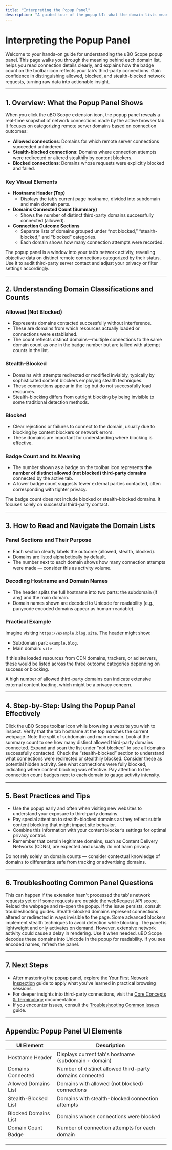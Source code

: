 ```yaml
---
title: "Interpreting the Popup Panel"
description: "A guided tour of the popup UI: what the domain lists mean, how to read connection details, and how the badge count reflects third-party connections. Learn to distinguish allowed, blocked, and stealth-blocked connections."
---
```


# Interpreting the Popup Panel

Welcome to your hands-on guide for understanding the uBO Scope popup panel. This page walks you through the meaning behind each domain list, helps you read connection details clearly, and explains how the badge count on the toolbar icon reflects your tab’s third-party connections. Gain confidence in distinguishing allowed, blocked, and stealth-blocked network requests, turning raw data into actionable insight.

---

## 1. Overview: What the Popup Panel Shows

When you click the uBO Scope extension icon, the popup panel reveals a real-time snapshot of network connections made by the active browser tab. It focuses on categorizing remote server domains based on connection outcomes:

- **Allowed connections**: Domains for which remote server connections succeeded unhindered.
- **Stealth-blocked connections**: Domains where connection attempts were redirected or altered stealthily by content blockers.
- **Blocked connections**: Domains whose requests were explicitly blocked and failed.

### Key Visual Elements

- **Hostname Header (Top)**
  - Displays the tab’s current page hostname, divided into subdomain and main domain parts.
- **Domains Connected Count (Summary)**
  - Shows the number of distinct third-party domains successfully connected (allowed).
- **Connection Outcome Sections**
  - Separate lists of domains grouped under “not blocked,” “stealth-blocked,” and “blocked” categories.
  - Each domain shows how many connection attempts were recorded.

<Tip>
The popup panel is a window into your tab’s network activity, revealing objective data on distinct remote connections categorized by their status. Use it to audit third-party server contact and adjust your privacy or filter settings accordingly.
</Tip>

---

## 2. Understanding Domain Classifications and Counts

### Allowed (Not Blocked)
- Represents domains contacted successfully without interference.
- These are domains from which resources actually loaded or connections were established.
- The count reflects distinct domains—multiple connections to the same domain count as one in the badge number but are tallied with attempt counts in the list.

### Stealth-Blocked
- Domains with attempts redirected or modified invisibly, typically by sophisticated content blockers employing stealth techniques.
- These connections appear in the log but do not successfully load resources.
- Stealth-blocking differs from outright blocking by being invisible to some traditional detection methods.

### Blocked
- Clear rejections or failures to connect to the domain, usually due to blocking by content blockers or network errors.
- These domains are important for understanding where blocking is effective.

### Badge Count and Its Meaning

- The number shown as a badge on the toolbar icon represents **the number of distinct allowed (not blocked) third-party domains** connected by the active tab.
- A lower badge count suggests fewer external parties contacted, often corresponding with tighter privacy.

<Note>
The badge count does not include blocked or stealth-blocked domains. It focuses solely on successful third-party contact.
</Note>

---

## 3. How to Read and Navigate the Domain Lists

### Panel Sections and Their Purpose

- Each section clearly labels the outcome (allowed, stealth, blocked).
- Domains are listed alphabetically by default.
- The number next to each domain shows how many connection attempts were made — consider this as activity volume.

### Decoding Hostname and Domain Names

- The header splits the full hostname into two parts: the subdomain (if any) and the main domain.
- Domain names shown are decoded to Unicode for readability (e.g., punycode encoded domains appear as human-readable).

### Practical Example

Imagine visiting `https://example.blog.site`. The header might show:

- Subdomain part: `example.blog.`
- Main domain: `site`

If this site loaded resources from CDN domains, trackers, or ad servers, these would be listed across the three outcome categories depending on success or blocking.

<Tip>
A high number of allowed third-party domains can indicate extensive external content loading, which might be a privacy concern.
</Tip>

---

## 4. Step-by-Step: Using the Popup Panel Effectively

<Steps>
<Step title="Open the Popup Panel">
Click the uBO Scope toolbar icon while browsing a website you wish to inspect.
</Step>
<Step title="Observe the Hostname Header">
Verify that the tab hostname at the top matches the current webpage.
Note the split of subdomain and main domain.
</Step>
<Step title="Check the Domains Connected Count">
Look at the summary count to see how many distinct allowed third-party domains connected.
</Step>
<Step title="Review Allowed Domains">
Expand and scan the list under “not blocked” to see all domains successfully contacted.
</Step>
<Step title="Examine Stealth-Blocked Domains">
Check the “stealth-blocked” section to understand what connections were redirected or stealthily blocked.
Consider these as potential hidden activity.
</Step>
<Step title="Inspect Blocked Domains">
See what connections were fully blocked, indicating where content blocking was effective.
</Step>
<Step title="Interpret Connection Counts">
Pay attention to the connection count badges next to each domain to gauge activity intensity.
</Step>
</Steps>

---

## 5. Best Practices and Tips

- Use the popup early and often when visiting new websites to understand your exposure to third-party domains.
- Pay special attention to stealth-blocked domains as they reflect subtle content blocking that might impact site behavior.
- Combine this information with your content blocker’s settings for optimal privacy control.
- Remember that certain legitimate domains, such as Content Delivery Networks (CDNs), are expected and usually do not harm privacy.

<Warning>
Do not rely solely on domain counts — consider contextual knowledge of domains to differentiate safe from tracking or advertising domains.
</Warning>

---

## 6. Troubleshooting Common Panel Questions

<AccordionGroup title="Common Questions & Solutions">
<Accordion title="Why is the badge count zero but the site is loading third-party content?">
This can happen if the extension hasn't processed the tab's network requests yet or if some requests are outside the webRequest API scope.
Reload the webpage and re-open the popup. If the issue persists, consult troubleshooting guides.
</Accordion>
<Accordion title="Why do some domains appear under stealth-blocked?">
Stealth-blocked domains represent connections altered or redirected in ways invisible to the page. Some advanced blockers implement stealth techniques to avoid detection while blocking.
</Accordion>
<Accordion title="Can the popup panel impact browser performance?">
The panel is lightweight and only activates on demand. However, extensive network activity could cause a delay in rendering. Use it when needed.
</Accordion>
<Accordion title="How can I interpret punycode domain names in the lists?">
uBO Scope decodes these domains into Unicode in the popup for readability. If you see encoded names, refresh the panel.
</Accordion>
</AccordionGroup>

---

## 7. Next Steps

- After mastering the popup panel, explore the [Your First Network Inspection](/guides/getting-started/first-network-inspection) guide to apply what you've learned in practical browsing sessions.
- For deeper insights into third-party connections, visit the [Core Concepts & Terminology](/overview/introduction-core-concepts/core-concepts-terminology) documentation.
- If you encounter issues, consult the [Troubleshooting Common Issues](/getting-started/first-use-and-validation/troubleshooting-common-issues) guide.


---

## Appendix: Popup Panel UI Elements

| UI Element           | Description                                             |
|----------------------|---------------------------------------------------------|
| Hostname Header      | Displays current tab's hostname (subdomain + domain)    |
| Domains Connected    | Number of distinct allowed third-party domains connected |
| Allowed Domains List | Domains with allowed (not blocked) connections           |
| Stealth-Blocked List | Domains with stealth-blocked connection attempts        |
| Blocked Domains List | Domains whose connections were blocked                   |
| Domain Count Badge   | Number of connection attempts for each domain           |

---
